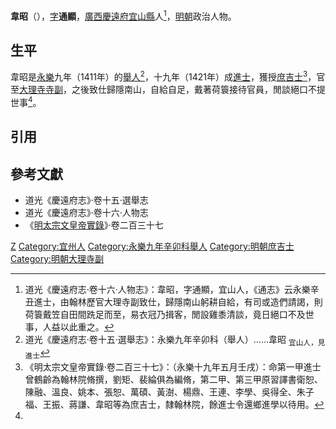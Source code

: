 '''韋昭'''（{{bd|14世紀||15世紀}}），[[表字|字]]'''通顯'''，[[廣西等處承宣布政使司|廣西]][[慶遠府|慶遠府]][[宜山縣|宜山縣]]人<ref name=djs>道光《慶遠府志·卷十六·人物志》：韋昭，字通顯，宜山人，《通志》云永樂辛丑進士，由翰林歷官大理寺副致仕，歸隱南山躬耕自給，有司或造們請謁，則荷簑戴笠自田間跣足而至，易衣冠乃揖客，閒設雞黍清談，竟日絕口不及世事，人益以此重之。</ref>，[[明朝|明朝]]政治人物。

==生平==
韋昭是[[永樂_(明朝)|永樂]]九年（1411年）的[[舉人|舉人]]<ref>道光《慶遠府志·卷十五·選舉志》：永樂九年辛卯科（舉人）……韋昭 <sub>宜山人，見進士</sub></ref>，十九年（1421年）成[[進士|進士]]，獲授[[庶吉士|庶吉士]]<ref>《明太宗文皇帝實錄·卷二百三十七》：（永樂十九年五月壬戌）：命第一甲進士曾鶴齡為翰林院脩撰，劉矩、裴綸俱為編脩，第二甲、第三甲原習譯書衛恕、陳融、溫良、姚本、張恕、萬碩、黃澍、楊鼎、王連、李學、吳得全、朱子福、王振、蔣謙、韋昭等為庶吉士，隸翰林院，餘進士令還鄉進學以待用。</ref>，官至[[大理寺|大理寺]][[寺副|寺副]]，之後致仕歸隱南山，自給自足，戴著荷簑接待官員，閒談絕口不提世事<ref name=djs/>。

==引用==
{{reflist}}

==參考文獻==
*道光《慶遠府志》·卷十五·選舉志
*道光《慶遠府志》·卷十六·人物志
*《[[明實錄|明太宗文皇帝實錄]]》·卷二百三十七

{{永樂十九年辛丑科殿試金榜}}

[[Category:韋姓|Z]]
[[Category:宜州人|Category:宜州人]]
[[Category:永樂九年辛卯科舉人|Category:永樂九年辛卯科舉人]]
[[Category:明朝庶吉士|Category:明朝庶吉士]]
[[Category:明朝大理寺副|Category:明朝大理寺副]]